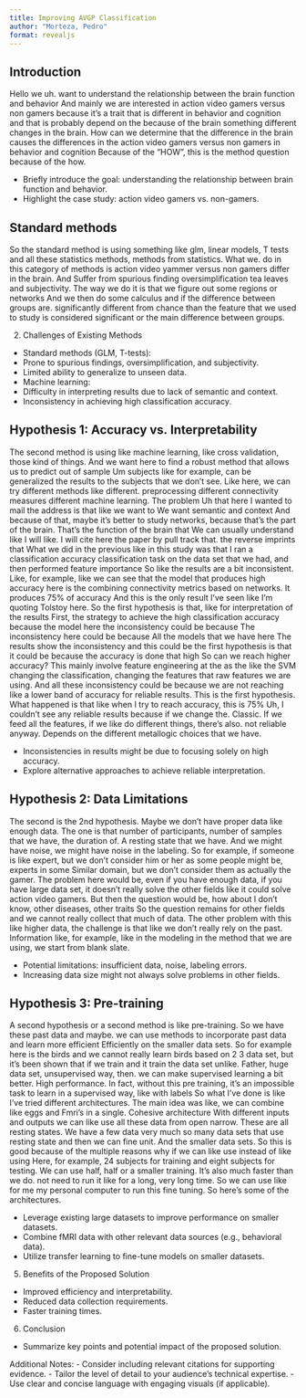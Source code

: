 ```yaml
---
title: Improving AVGP Classification
author: "Morteza, Pedro"
format: revealjs
---
```


## Introduction


::: {.notes}
Hello we uh. want to understand the relationship between the brain function and behavior And mainly we are interested in action video gamers versus non gamers because it's a trait that is different in behavior and cognition and that is probably depend on the because of the brain something different changes in the brain. How can we determine that the difference in the brain causes the differences in the action video gamers versus non gamers in behavior and cognition Because of the "HOW", this is the method question because of the how.

- Briefly introduce the goal: understanding the relationship between brain function and behavior.
- Highlight the case study: action video gamers vs. non-gamers.
:::

## Standard methods

::: {.notes}
So the standard method is using something like glm, linear models, T tests and all these statistics methods, methods from statistics. What we. do in this category of methods is action video yammer versus non gamers differ in the brain. And Suffer from spurious finding oversimplification tea leaves and subjectivity. The way we do it is that we figure out some regions or networks And we then do some calculus and if the difference between groups are. significantly different from chance than the feature that we used to study is considered significant or the main difference between groups.
:::

2. Challenges of Existing Methods
- Standard methods (GLM, T-tests):
- Prone to spurious findings, oversimplification, and subjectivity.
- Limited ability to generalize to unseen data.
- Machine learning:
- Difficulty in interpreting results due to lack of semantic and context.
- Inconsistency in achieving high classification accuracy.



## Hypothesis 1: Accuracy vs. Interpretability

::: {.notes}
The second method is using like machine learning, like cross validation, those kind of things. And we want here to find a robust method that allows us to predict out of sample Um subjects like for example, can be generalized the results to the subjects that we don't see. Like here, we can try different methods like different. preprocessing different connectivity measures different machine learning. The problem Uh that here I wanted to mail the address is that like we want to We want semantic and context And because of that, maybe it's better to study networks, because that's the part of the brain. That's the function of the brain that We can usually understand like I will like. I will cite here the paper by pull track that. the reverse imprints that What we did in the previous like in this study was that I ran a classification accuracy classification task on the data set that we had, and then performed feature importance So like the results are a bit inconsistent. Like, for example, like we can see that the model that produces high accuracy here is the combining connectivity metrics based on networks. It produces 75% of accuracy And this is the only result I've seen like I'm quoting Tolstoy here. So the first hypothesis is that, like for interpretation of the results First, the strategy to achieve the high classification accuracy because the model here the inconsistency could be because The inconsistency here could be because All the models that we have here The results show the inconsistency and this could be the first hypothesis is that it could be because the accuracy is done that high So can we reach higher accuracy? This mainly involve feature engineering at the as the like the SVM changing the classification, changing the features that raw features we are using. And all these inconsistency could be because we are not reaching like a lower band of accuracy for reliable results. This is the first hypothesis. What happened is that like when I try to reach accuracy, this is 75% Uh, I couldn't see any reliable results because if we change the. Classic. If we feed all the features, if we like do different things, there's also. not reliable anyway. Depends on the different metallogic choices that we have.
:::

- Inconsistencies in results might be due to focusing solely on high accuracy.
- Explore alternative approaches to achieve reliable interpretation.


## Hypothesis 2: Data Limitations

::: {.notes}

The second is the 2nd hypothesis. Maybe we don't have proper data like enough data. The one is that number of participants, number of samples that we have, the duration of. A resting state that we have. And we might have noise, we might have noise in the labeling. So for example, if someone is like expert, but we don't consider him or her as some people might be, experts in some Similar domain, but we don't consider them as actually the gamer. The problem here would be, even if you have enough data, if you have large data set, it doesn't really solve the other fields like it could solve action video gamers. But then the question would be, how about I don't know, other diseases, other traits So the question remains for other fields and we cannot really collect that much of data. The other problem with this like higher data, the challenge is that like we don't really rely on the past. Information like, for example, like in the modeling in the method that we are using, we start from blank slate. 

:::

- Potential limitations: insufficient data, noise, labeling errors.
- Increasing data size might not always solve problems in other fields.


## Hypothesis 3: Pre-training

::: {.notes}
A second hypothesis or a second method is like pre-training. So we have these past data and maybe. we can use methods to incorporate past data and learn more efficient Efficiently on the smaller data sets. So for example here is the birds and we cannot really learn birds based on 2 3 data set, but it's been shown that if we train and it train the data set unlike. Father, huge data set, unsupervised way, then. we can make supervised learning a bit better. High performance. In fact, without this pre training, it's an impossible task to learn in a supervised way, like with labels So what I've done is like I've tried different architectures. The main idea was like, we can combine like eggs and Fmri's in a single. Cohesive architecture With different inputs and outputs we can like use all these data from open narrow. These are all resting states. We have a few data very much so many data sets that use resting state and then we can fine unit. And the smaller data sets. So this is good because of the multiple reasons why if we can like use instead of like using Here, for example, 24 subjects for training and eight subjects for testing. We can use half, half or a smaller training. It's also much faster than we do. not need to run it like for a long, very long time. So we can use like for me my personal computer to run this fine tuning. So here's some of the architectures. 
:::

- Leverage existing large datasets to improve performance on smaller datasets.
- Combine fMRI data with other relevant data sources (e.g., behavioral data).
- Utilize transfer learning to fine-tune models on smaller datasets.

5. Benefits of the Proposed Solution
- Improved efficiency and interpretability.
- Reduced data collection requirements.
- Faster training times.

6. Conclusion
- Summarize key points and potential impact of the proposed solution.

Additional Notes:
- Consider including relevant citations for supporting evidence.
- Tailor the level of detail to your audience's technical expertise.
- Use clear and concise language with engaging visuals (if applicable).